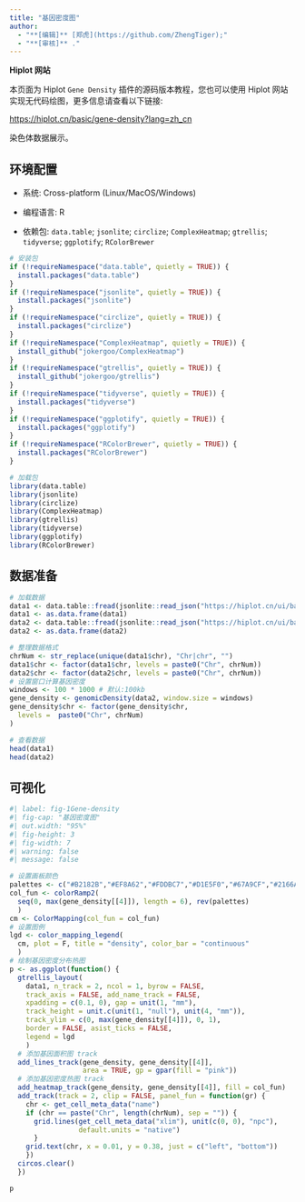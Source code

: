 ```yaml
---
title: "基因密度图"
author:
  - "**[编辑]** [郑虎](https://github.com/ZhengTiger);"
  - "**[审核]** ."
---
```


::: callout-note
**Hiplot 网站**

本页面为 Hiplot `Gene Density` 插件的源码版本教程，您也可以使用 Hiplot 网站实现无代码绘图，更多信息请查看以下链接:

<https://hiplot.cn/basic/gene-density?lang=zh_cn>
:::

染色体数据展示。

## 环境配置

-   系统: Cross-platform (Linux/MacOS/Windows)

-   编程语言: R

-   依赖包: `data.table`; `jsonlite`; `circlize`; `ComplexHeatmap`; `gtrellis`; `tidyverse`; `ggplotify`; `RColorBrewer`

```r
# 安装包
if (!requireNamespace("data.table", quietly = TRUE)) {
  install.packages("data.table")
}
if (!requireNamespace("jsonlite", quietly = TRUE)) {
  install.packages("jsonlite")
}
if (!requireNamespace("circlize", quietly = TRUE)) {
  install.packages("circlize")
}
if (!requireNamespace("ComplexHeatmap", quietly = TRUE)) {
  install_github("jokergoo/ComplexHeatmap")
}
if (!requireNamespace("gtrellis", quietly = TRUE)) {
  install_github("jokergoo/gtrellis")
}
if (!requireNamespace("tidyverse", quietly = TRUE)) {
  install.packages("tidyverse")
}
if (!requireNamespace("ggplotify", quietly = TRUE)) {
  install.packages("ggplotify")
}
if (!requireNamespace("RColorBrewer", quietly = TRUE)) {
  install.packages("RColorBrewer")
}

# 加载包
library(data.table)
library(jsonlite)
library(circlize)
library(ComplexHeatmap)
library(gtrellis)
library(tidyverse)
library(ggplotify)
library(RColorBrewer)
```

## 数据准备

```r
# 加载数据
data1 <- data.table::fread(jsonlite::read_json("https://hiplot.cn/ui/basic/gene-density/data.json")$exampleData$textarea[[1]])
data1 <- as.data.frame(data1)
data2 <- data.table::fread(jsonlite::read_json("https://hiplot.cn/ui/basic/gene-density/data.json")$exampleData$textarea[[2]])
data2 <- as.data.frame(data2)

# 整理数据格式
chrNum <- str_replace(unique(data1$chr), "Chr|chr", "")
data1$chr <- factor(data1$chr, levels = paste0("Chr", chrNum))
data2$chr <- factor(data2$chr, levels = paste0("Chr", chrNum))
# 设置窗口计算基因密度
windows <- 100 * 1000 # 默认:100kb
gene_density <- genomicDensity(data2, window.size = windows)
gene_density$chr <- factor(gene_density$chr,
  levels =  paste0("Chr", chrNum)
)

# 查看数据
head(data1)
head(data2)
```

## 可视化

```r
#| label: fig-1Gene-density
#| fig-cap: "基因密度图"
#| out.width: "95%"
#| fig-height: 3
#| fig-width: 7
#| warning: false
#| message: false

# 设置画板颜色
palettes <- c("#B2182B","#EF8A62","#FDDBC7","#D1E5F0","#67A9CF","#2166AC")
col_fun <- colorRamp2(
  seq(0, max(gene_density[[4]]), length = 6), rev(palettes)
  )
cm <- ColorMapping(col_fun = col_fun)
# 设置图例
lgd <- color_mapping_legend(
  cm, plot = F, title = "density", color_bar = "continuous"
  )
# 绘制基因密度分布热图
p <- as.ggplot(function() {
  gtrellis_layout(
    data1, n_track = 2, ncol = 1, byrow = FALSE,
    track_axis = FALSE, add_name_track = FALSE,
    xpadding = c(0.1, 0), gap = unit(1, "mm"),
    track_height = unit.c(unit(1, "null"), unit(4, "mm")),
    track_ylim = c(0, max(gene_density[[4]]), 0, 1),
    border = FALSE, asist_ticks = FALSE,
    legend = lgd
    )
  # 添加基因面积图 track
  add_lines_track(gene_density, gene_density[[4]],
                  area = TRUE, gp = gpar(fill = "pink"))
  # 添加基因密度热图 track
  add_heatmap_track(gene_density, gene_density[[4]], fill = col_fun)
  add_track(track = 2, clip = FALSE, panel_fun = function(gr) {
    chr <- get_cell_meta_data("name")
    if (chr == paste("Chr", length(chrNum), sep = "")) {
      grid.lines(get_cell_meta_data("xlim"), unit(c(0, 0), "npc"),
                 default.units = "native")
      }
    grid.text(chr, x = 0.01, y = 0.38, just = c("left", "bottom"))
    })
  circos.clear()
  })

p
```



